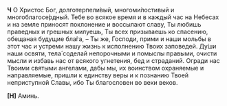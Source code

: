 **Ч** О Христос Бог, долготерпели́вый, многоми́лостивый и многоблагосе́рдный. Тебе во всякое время и в каждый час на Небесах и на земле приносят поклонение и воссылают славу, Ты любишь праведных и грешных милуешь, Ты всех призываешь ко спасению, обещаная будущие бла́га, – Ты же, Господи, прими и наши мольбы в этот час и устреми нашу жизнь к исполнению Твоих заповедей. Ду́ши наши освяти, тела́ соделай непорочными и помыслы правыми, очисти мысли и избавь нас от всякого угнетения, бед и страданий. Огради нас Твоими святыми ангелами, дабы мы, их воинством охраняемые и направляемые, пришли к единству веры и к познанию Твоей неприступной Славы, ибо Ты благословен во веки веков.

**[Н]** Аминь.
